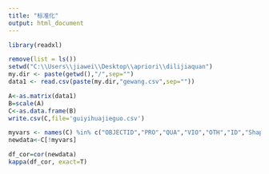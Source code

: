 ---
title: "标准化"
output: html_document
---
```{r}
library(readxl)

remove(list = ls())
setwd("C:\\Users\\jiawei\\Desktop\\apriori\\dilijiaquan")
my.dir <- paste(getwd(),"/",sep="")
data1 <- read.csv(paste(my.dir,"gewang.csv",sep=""))
```

```{r}
A<-as.matrix(data1)
B=scale(A)
C<-as.data.frame(B)
write.csv(C,file='guiyihuajieguo.csv')
```

```{r}
myvars <- names(C) %in% c("OBJECTID","PRO","QUA","VIO","OTH","ID","Shape_Leng","Shape_Area","ID_NEW")
newdata<-C[!myvars]

df_cor=cor(newdata)
kappa(df_cor, exact=T)
```

